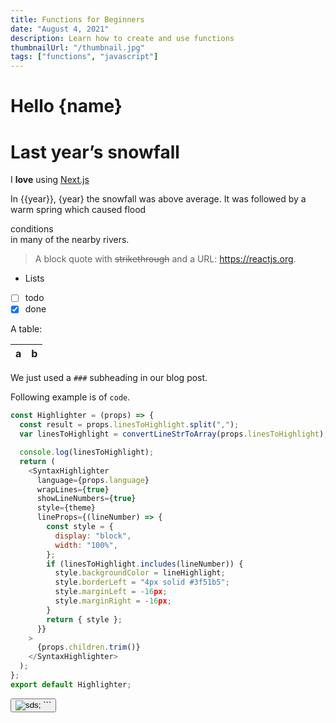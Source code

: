 ```yaml
---
title: Functions for Beginners
date: "August 4, 2021"
description: Learn how to create and use functions
thumbnailUrl: "/thumbnail.jpg"
tags: ["functions", "javascript"]
---
```



# Hello {name}

# Last year’s snowfall

I **love** using [Next.js](https://nextjs.org/)

In {{year}}, {year} the snowfall was above average.
It was followed by a warm spring which caused
flood <div className='underline'>conditions</div> in many of the nearby rivers.

> A block quote with ~~strikethrough~~ and a URL: https://reactjs.org.

- Lists
- [ ] todo
- [x] done

A table:

| a   | b   |
| --- | --- |

We just used a `###` subheading in our blog post.

Following example is of `code`.

```js filename="myfile.js" hl=2,4-8
const Highlighter = (props) => {
  const result = props.linesToHighlight.split(",");
  var linesToHighlight = convertLineStrToArray(props.linesToHighlight);

  console.log(linesToHighlight);
  return (
    <SyntaxHighlighter
      language={props.language}
      wrapLines={true}
      showLineNumbers={true}
      style={theme}
      lineProps={(lineNumber) => {
        const style = {
          display: "block",
          width: "100%",
        };
        if (linesToHighlight.includes(lineNumber)) {
          style.backgroundColor = lineHighlight;
          style.borderLeft = "4px solid #3f51b5";
          style.marginLeft = -16px;
          style.marginRight = -16px;
        }
        return { style };
      }}
    >
      {props.children.trim()}
    </SyntaxHighlighter>
  );
};
export default Highlighter;
```

<Button text={btn_text} />
<Image
  width={200}
  height={200}
  alt="sds"
  src="https://cdn.pixabay.com/photo/2022/01/18/03/16/deer-6946129_960_720.jpg"
/>; ```
